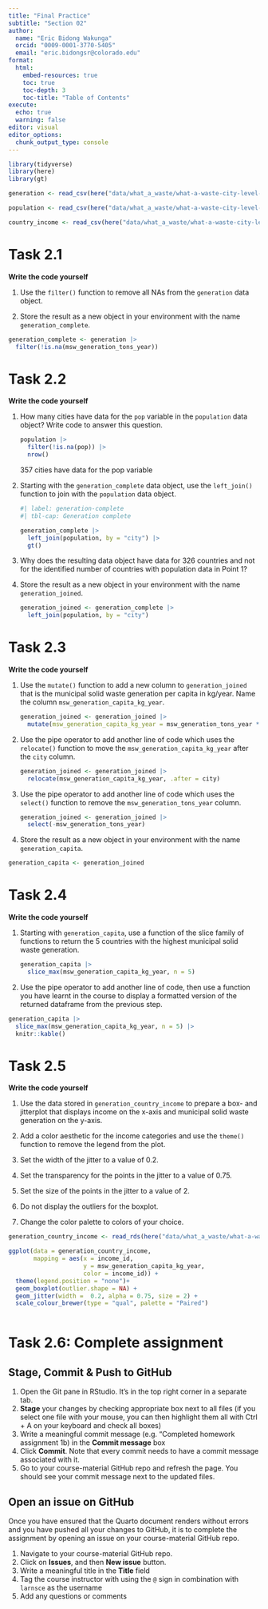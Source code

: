 ```yaml
---
title: "Final Practice"
subtitle: "Section 02"
author: 
  name: "Eric Bidong Wakunga"
  orcid: "0009-0001-3770-5405"
  email: "eric.bidongsr@colorado.edu"
format:
  html:
    embed-resources: true
    toc: true
    toc-depth: 3
    toc-title: "Table of Contents"
execute: 
  echo: true
  warning: false
editor: visual
editor_options: 
  chunk_output_type: console
---
```


```r
library(tidyverse)
library(here)
library(gt)
```

```r
generation <- read_csv(here("data/what_a_waste/what-a-waste-city-level-data-generation.csv"))

population <- read_csv(here("data/what_a_waste/what-a-waste-city-level-data-population.csv"))

country_income <- read_csv(here("data/what_a_waste/what-a-waste-city-level-data-country-income.csv"))
```

# Task 2.1

**Write the code yourself**

1.  Use the `filter()` function to remove all NAs from the `generation` data object.

2.  Store the result as a new object in your environment with the name `generation_complete`.

```r

generation_complete <- generation |>
  filter(!is.na(msw_generation_tons_year))
```

# Task 2.2

**Write the code yourself**

1.  How many cities have data for the `pop` variable in the `population` data object? Write code to answer this question.

    ```r
    population |>
      filter(!is.na(pop)) |>
      nrow()
    ```

    357 cities have data for the pop variable

2.  Starting with the `generation_complete` data object, use the `left_join()` function to join with the `population` data object.

    ```r
    #| label: generation-complete
    #| tbl-cap: Generation complete

    generation_complete |>
      left_join(population, by = "city") |>
      gt()
    ```

3.  Why does the resulting data object have data for 326 countries and not for the identified number of countries with population data in Point 1?

    <!--# This is because left-join is taking all row from generation_complete and adds only elements in common with population. Since generation_complete has 326 rows, the resulting dataframe will also have 326 rows in total-->

4.  Store the result as a new object in your environment with the name `generation_joined`.

    ```r
    generation_joined <- generation_complete |>
      left_join(population, by = "city")
    ```

# Task 2.3

**Write the code yourself**

1.  Use the `mutate()` function to add a new column to `generation_joined` that is the municipal solid waste generation per capita in kg/year. Name the column `msw_generation_capita_kg_year`.

    ```r
    generation_joined <- generation_joined |>
      mutate(msw_generation_capita_kg_year = msw_generation_tons_year * 1000)
    ```

2.  Use the pipe operator to add another line of code which uses the `relocate()` function to move the `msw_generation_capita_kg_year` after the `city` column.

    ```r
    generation_joined <- generation_joined |>
      relocate(msw_generation_capita_kg_year, .after = city)
    ```

3.  Use the pipe operator to add another line of code which uses the `select()` function to remove the `msw_generation_tons_year` column.

    ```r
    generation_joined <- generation_joined |>
      select(-msw_generation_tons_year)
    ```

4.  Store the result as a new object in your environment with the name `generation_capita`.

```r
generation_capita <- generation_joined
```

# Task 2.4

**Write the code yourself**

1.  Starting with `generation_capita`, use a function of the slice family of functions to return the 5 countries with the highest municipal solid waste generation.

    ```r
    generation_capita |>
      slice_max(msw_generation_capita_kg_year, n = 5) 
    ```

2.  Use the pipe operator to add another line of code, then use a function you have learnt in the course to display a formatted version of the returned dataframe from the previous step.

```r
generation_capita |>
  slice_max(msw_generation_capita_kg_year, n = 5) |>
  knitr::kable()

```

# Task 2.5

**Write the code yourself**

1.  Use the data stored in `generation_country_income` to prepare a box- and jitterplot that displays income on the x-axis and municipal solid waste generation on the y-axis.

2.  Add a color aesthetic for the income categories and use the `theme()` function to remove the legend from the plot.

3.  Set the width of the jitter to a value of 0.2.

4.  Set the transparency for the points in the jitter to a value of 0.75.

5.  Set the size of the points in the jitter to a value of 2.

6.  Do not display the outliers for the boxplot.

7.  Change the color palette to colors of your choice.

```r
generation_country_income <- read_rds(here("data/what_a_waste/what-a-waste-city-level-data-country-income.rds"))

ggplot(data = generation_country_income,
       mapping = aes(x = income_id, 
                     y = msw_generation_capita_kg_year, 
                     color = income_id)) + 
  theme(legend.position = "none")+
  geom_boxplot(outlier.shape = NA) + 
  geom_jitter(width =  0.2, alpha = 0.75, size = 2) + 
  scale_colour_brewer(type = "qual", palette = "Paired")
   


```

# Task 2.6: Complete assignment

## Stage, Commit & Push to GitHub

1.  Open the Git pane in RStudio. It's in the top right corner in a separate tab.
2.  **Stage** your changes by checking appropriate box next to all files (if you select one file with your mouse, you can then highlight them all with Ctrl + A on your keyboard and check all boxes)
3.  Write a meaningful commit message (e.g. "Completed homework assignment 1b) in the **Commit message** box
4.  Click **Commit**. Note that every commit needs to have a commit message associated with it.
5.  Go to your course-material GitHub repo and refresh the page. You should see your commit message next to the updated files.

## Open an issue on GitHub

Once you have ensured that the Quarto document renders without errors and you have pushed all your changes to GitHub, it is to complete the assignment by opening an issue on your course-material GitHub repo.

1.  Navigate to your course-material GitHub repo.
2.  Click on **Issues**, and then **New issue** button.
3.  Write a meaningful title in the **Title** field
4.  Tag the course instructor with using the `@` sign in combination with `larnsce` as the username
5.  Add any questions or comments
